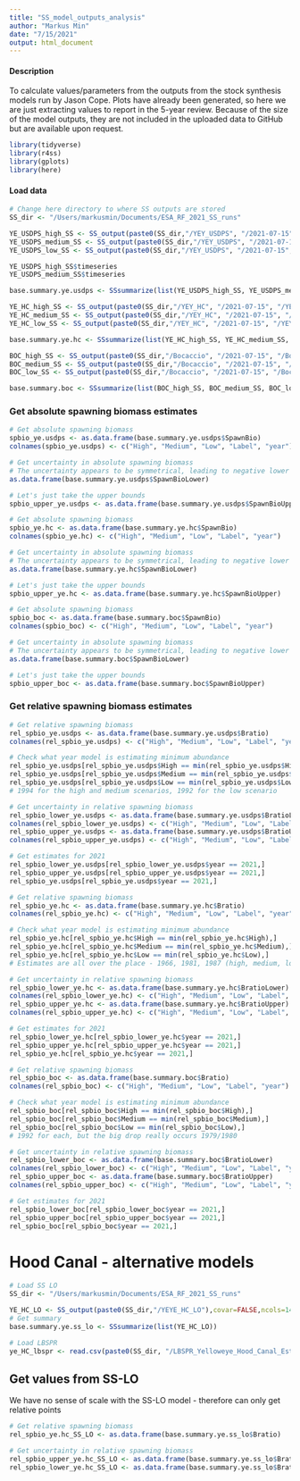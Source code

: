 ```yaml
---
title: "SS_model_outputs_analysis"
author: "Markus Min"
date: "7/15/2021"
output: html_document
---
```


#### Description
To calculate values/parameters from the outputs from the stock synthesis models run by Jason Cope. Plots have already been generated, so here we are just extracting values to report in the 5-year review. Because of the size of the model outputs, they are not included in the uploaded data to GitHub but are available upon request.

```r
library(tidyverse)
library(r4ss)
library(gplots)
library(here)
```


#### Load data
```r
# Change here directory to where SS outputs are stored
SS_dir <- "/Users/markusmin/Documents/ESA_RF_2021_SS_runs"

YE_USDPS_high_SS <- SS_output(paste0(SS_dir,"/YEY_USDPS", "/2021-07-15", "/YEY_USDPS_hi"),covar=FALSE,ncols=149)
YE_USDPS_medium_SS <- SS_output(paste0(SS_dir,"/YEY_USDPS", "/2021-07-15", "/YEY_USDPS_med"),covar=FALSE,ncols=149)
YE_USDPS_low_SS <- SS_output(paste0(SS_dir,"/YEY_USDPS", "/2021-07-15", "/YEY_USDPS_low"),covar=FALSE,ncols=149)

YE_USDPS_high_SS$timeseries
YE_USDPS_medium_SS$timeseries

base.summary.ye.usdps <- SSsummarize(list(YE_USDPS_high_SS, YE_USDPS_medium_SS, YE_USDPS_low_SS))
```

```r
YE_HC_high_SS <- SS_output(paste0(SS_dir,"/YEY_HC", "/2021-07-15", "/YEYE_HC_hi"),covar=FALSE,ncols=149)
YE_HC_medium_SS <- SS_output(paste0(SS_dir,"/YEY_HC", "/2021-07-15", "/YEYE_HC_med"),covar=FALSE,ncols=149)
YE_HC_low_SS <- SS_output(paste0(SS_dir,"/YEY_HC", "/2021-07-15", "/YEYE_HC_low"),covar=FALSE,ncols=149)

base.summary.ye.hc <- SSsummarize(list(YE_HC_high_SS, YE_HC_medium_SS, YE_HC_low_SS))
```

```r
BOC_high_SS <- SS_output(paste0(SS_dir,"/Bocaccio", "/2021-07-15", "/Bocaccio_USDPS_high"),covar=FALSE,ncols=149)
BOC_medium_SS <- SS_output(paste0(SS_dir,"/Bocaccio", "/2021-07-15", "/Bocaccio_USDPS_med"),covar=FALSE,ncols=149)
BOC_low_SS <- SS_output(paste0(SS_dir,"/Bocaccio", "/2021-07-15", "/Bocaccio_USDPS_low"),covar=FALSE,ncols=149)

base.summary.boc <- SSsummarize(list(BOC_high_SS, BOC_medium_SS, BOC_low_SS))
```


### Get absolute spawning biomass estimates
```r
# Get absolute spawning biomass
spbio_ye.usdps <- as.data.frame(base.summary.ye.usdps$SpawnBio)
colnames(spbio_ye.usdps) <- c("High", "Medium", "Low", "Label", "year")

# Get uncertainty in absolute spawning biomass
# The uncertainty appears to be symmetrical, leading to negative lower bounds:
as.data.frame(base.summary.ye.usdps$SpawnBioLower)

# Let's just take the upper bounds
spbio_upper_ye.usdps <- as.data.frame(base.summary.ye.usdps$SpawnBioUpper)
```


```r
# Get absolute spawning biomass
spbio_ye.hc <- as.data.frame(base.summary.ye.hc$SpawnBio)
colnames(spbio_ye.hc) <- c("High", "Medium", "Low", "Label", "year")

# Get uncertainty in absolute spawning biomass
# The uncertainty appears to be symmetrical, leading to negative lower bounds:
as.data.frame(base.summary.ye.hc$SpawnBioLower)

# Let's just take the upper bounds
spbio_upper_ye.hc <- as.data.frame(base.summary.ye.hc$SpawnBioUpper)
```

```r
# Get absolute spawning biomass
spbio_boc <- as.data.frame(base.summary.boc$SpawnBio)
colnames(spbio_boc) <- c("High", "Medium", "Low", "Label", "year")

# Get uncertainty in absolute spawning biomass
# The uncertainty appears to be symmetrical, leading to negative lower bounds:
as.data.frame(base.summary.boc$SpawnBioLower)

# Let's just take the upper bounds
spbio_upper_boc <- as.data.frame(base.summary.boc$SpawnBioUpper)
```



### Get relative spawning biomass estimates
```r
# Get relative spawning biomass
rel_spbio_ye.usdps <- as.data.frame(base.summary.ye.usdps$Bratio)
colnames(rel_spbio_ye.usdps) <- c("High", "Medium", "Low", "Label", "year")

# Check what year model is estimating minimum abundance
rel_spbio_ye.usdps[rel_spbio_ye.usdps$High == min(rel_spbio_ye.usdps$High),]
rel_spbio_ye.usdps[rel_spbio_ye.usdps$Medium == min(rel_spbio_ye.usdps$Medium),]
rel_spbio_ye.usdps[rel_spbio_ye.usdps$Low == min(rel_spbio_ye.usdps$Low),]
# 1994 for the high and medium scenarios, 1992 for the low scenario

# Get uncertainty in relative spawning biomass
rel_spbio_lower_ye.usdps <- as.data.frame(base.summary.ye.usdps$BratioLower)
colnames(rel_spbio_lower_ye.usdps) <- c("High", "Medium", "Low", "Label", "year")
rel_spbio_upper_ye.usdps <- as.data.frame(base.summary.ye.usdps$BratioUpper)
colnames(rel_spbio_upper_ye.usdps) <- c("High", "Medium", "Low", "Label", "year")

# Get estimates for 2021
rel_spbio_lower_ye.usdps[rel_spbio_lower_ye.usdps$year == 2021,]
rel_spbio_upper_ye.usdps[rel_spbio_upper_ye.usdps$year == 2021,]
rel_spbio_ye.usdps[rel_spbio_ye.usdps$year == 2021,]

```

```r
# Get relative spawning biomass
rel_spbio_ye.hc <- as.data.frame(base.summary.ye.hc$Bratio)
colnames(rel_spbio_ye.hc) <- c("High", "Medium", "Low", "Label", "year")

# Check what year model is estimating minimum abundance
rel_spbio_ye.hc[rel_spbio_ye.hc$High == min(rel_spbio_ye.hc$High),]
rel_spbio_ye.hc[rel_spbio_ye.hc$Medium == min(rel_spbio_ye.hc$Medium),]
rel_spbio_ye.hc[rel_spbio_ye.hc$Low == min(rel_spbio_ye.hc$Low),]
# Estimates are all over the place - 1966, 1981, 1987 (high, medium, low)

# Get uncertainty in relative spawning biomass
rel_spbio_lower_ye.hc <- as.data.frame(base.summary.ye.hc$BratioLower)
colnames(rel_spbio_lower_ye.hc) <- c("High", "Medium", "Low", "Label", "year")
rel_spbio_upper_ye.hc <- as.data.frame(base.summary.ye.hc$BratioUpper)
colnames(rel_spbio_upper_ye.hc) <- c("High", "Medium", "Low", "Label", "year")

# Get estimates for 2021
rel_spbio_lower_ye.hc[rel_spbio_lower_ye.hc$year == 2021,]
rel_spbio_upper_ye.hc[rel_spbio_upper_ye.hc$year == 2021,]
rel_spbio_ye.hc[rel_spbio_ye.hc$year == 2021,]

```

```r
# Get relative spawning biomass
rel_spbio_boc <- as.data.frame(base.summary.boc$Bratio)
colnames(rel_spbio_boc) <- c("High", "Medium", "Low", "Label", "year")

# Check what year model is estimating minimum abundance
rel_spbio_boc[rel_spbio_boc$High == min(rel_spbio_boc$High),]
rel_spbio_boc[rel_spbio_boc$Medium == min(rel_spbio_boc$Medium),]
rel_spbio_boc[rel_spbio_boc$Low == min(rel_spbio_boc$Low),]
# 1992 for each, but the big drop really occurs 1979/1980

# Get uncertainty in relative spawning biomass
rel_spbio_lower_boc <- as.data.frame(base.summary.boc$BratioLower)
colnames(rel_spbio_lower_boc) <- c("High", "Medium", "Low", "Label", "year")
rel_spbio_upper_boc <- as.data.frame(base.summary.boc$BratioUpper)
colnames(rel_spbio_upper_boc) <- c("High", "Medium", "Low", "Label", "year")

# Get estimates for 2021
rel_spbio_lower_boc[rel_spbio_lower_boc$year == 2021,]
rel_spbio_upper_boc[rel_spbio_upper_boc$year == 2021,]
rel_spbio_boc[rel_spbio_boc$year == 2021,]

```










# Hood Canal - alternative models
```r
# Load SS LO
SS_dir <- "/Users/markusmin/Documents/ESA_RF_2021_SS_runs"

YE_HC_LO <- SS_output(paste0(SS_dir,"/YEYE_HC_LO"),covar=FALSE,ncols=149)
# Get summary
base.summary.ye.ss_lo <- SSsummarize(list(YE_HC_LO))

# Load LBSPR
ye_HC_lbspr <- read.csv(paste0(SS_dir, "/LBSPR_Yelloweye_Hood_Canal_Ests.csv"))


```


## Get values from SS-LO
We have no sense of scale with the SS-LO model - therefore can only get relative points
```r
# Get relative spawning biomass
rel_spbio_ye.hc_SS_LO <- as.data.frame(base.summary.ye.ss_lo$Bratio)

# Get uncertainty in relative spawning biomass
rel_spbio_upper_ye.hc_SS_LO <- as.data.frame(base.summary.ye.ss_lo$BratioUpper)
rel_spbio_lower_ye.hc_SS_LO <- as.data.frame(base.summary.ye.ss_lo$BratioLower)
```

